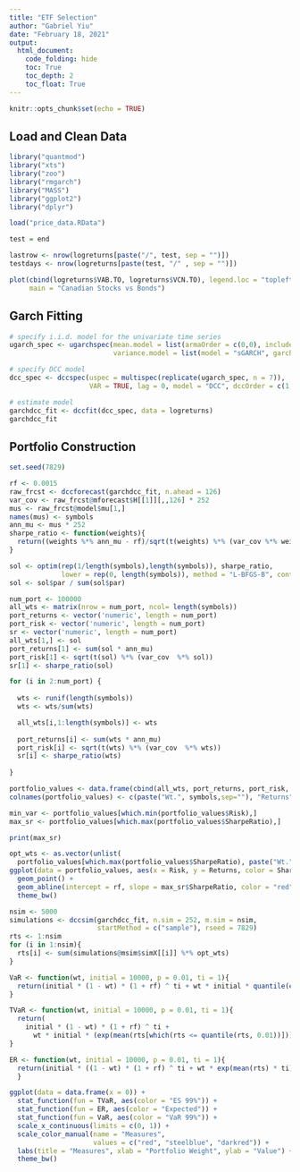 ```yaml
---
title: "ETF Selection"
author: "Gabriel Yiu"
date: "February 18, 2021"
output:
  html_document:
    code_folding: hide
    toc: True
    toc_depth: 2
    toc_float: True
---
```


```r
knitr::opts_chunk$set(echo = TRUE)
```

## Load and Clean Data

```r
library("quantmod")
library("xts")
library("zoo")
library("rmgarch")
library("MASS")
library("ggplot2")
library("dplyr")

load("price_data.RData")

test = end

lastrow <- nrow(logreturns[paste("/", test, sep = "")])
testdays <- nrow(logreturns[paste(test, "/" , sep = "")])

plot(cbind(logreturns$VAB.TO, logreturns$VCN.TO), legend.loc = "topleft",
     main = "Canadian Stocks vs Bonds")
```

## Garch Fitting
```r
# specify i.i.d. model for the univariate time series
ugarch_spec <- ugarchspec(mean.model = list(armaOrder = c(0,0), include.mean = TRUE), 
                          variance.model = list(model = "sGARCH", garchOrder = c(1,1)))

# specify DCC model
dcc_spec <- dccspec(uspec = multispec(replicate(ugarch_spec, n = 7)),
                    VAR = TRUE, lag = 0, model = "DCC", dccOrder = c(1,1))

# estimate model
garchdcc_fit <- dccfit(dcc_spec, data = logreturns)
garchdcc_fit
```

## Portfolio Construction
```r
set.seed(7829)

rf <- 0.0015
raw_frcst <- dccforecast(garchdcc_fit, n.ahead = 126)
var_cov <- raw_frcst@mforecast$H[[1]][,,126] * 252
mus <- raw_frcst@model$mu[1,]
names(mus) <- symbols
ann_mu <- mus * 252
sharpe_ratio <- function(weights){
  return((weights %*% ann_mu - rf)/sqrt(t(weights) %*% (var_cov %*% weights)))
}

sol <- optim(rep(1/length(symbols),length(symbols)), sharpe_ratio,
             lower = rep(0, length(symbols)), method = "L-BFGS-B", control = list(fnscale = -1))
sol <- sol$par / sum(sol$par)

num_port <- 100000
all_wts <- matrix(nrow = num_port, ncol= length(symbols))
port_returns <- vector('numeric', length = num_port)
port_risk <- vector('numeric', length = num_port)
sr <- vector('numeric', length = num_port)
all_wts[1,] <- sol
port_returns[1] <- sum(sol * ann_mu)
port_risk[1] <- sqrt(t(sol) %*% (var_cov  %*% sol))
sr[1] <- sharpe_ratio(sol)

for (i in 2:num_port) {
  
  wts <- runif(length(symbols))
  wts <- wts/sum(wts)

  all_wts[i,1:length(symbols)] <- wts
  
  port_returns[i] <- sum(wts * ann_mu)
  port_risk[i] <- sqrt(t(wts) %*% (var_cov  %*% wts))
  sr[i] <- sharpe_ratio(wts)
  
}

portfolio_values <- data.frame(cbind(all_wts, port_returns, port_risk, sr))
colnames(portfolio_values) <- c(paste("Wt.", symbols,sep=""), "Returns", "Risk", "SharpeRatio")

min_var <- portfolio_values[which.min(portfolio_values$Risk),]
max_sr <- portfolio_values[which.max(portfolio_values$SharpeRatio),]

print(max_sr)

opt_wts <- as.vector(unlist(
  portfolio_values[which.max(portfolio_values$SharpeRatio), paste("Wt.", symbols,sep="")]))
ggplot(data = portfolio_values, aes(x = Risk, y = Returns, color = SharpeRatio)) +
  geom_point() +
  geom_abline(intercept = rf, slope = max_sr$SharpeRatio, color = "red") +
  theme_bw()

nsim <- 5000
simulations <- dccsim(garchdcc_fit, n.sim = 252, m.sim = nsim,
                      startMethod = c("sample"), rseed = 7829)
rts <- 1:nsim
for (i in 1:nsim){
  rts[i] <- sum(simulations@msim$simX[[i]] %*% opt_wts)
}

VaR <- function(wt, initial = 10000, p = 0.01, ti = 1){
  return(initial * (1 - wt) * (1 + rf) ^ ti + wt * initial * quantile(exp(rts), 0.01))
}

TVaR <- function(wt, initial = 10000, p = 0.01, ti = 1){
  return(
    initial * (1 - wt) * (1 + rf) ^ ti +
      wt * initial * (exp(mean(rts[which(rts <= quantile(rts, 0.01))]))))
}

ER <- function(wt, initial = 10000, p = 0.01, ti = 1){
  return(initial * ((1 - wt) * (1 + rf) ^ ti + wt * exp(mean(rts) * ti)))
  }

ggplot(data = data.frame(x = 0)) +
  stat_function(fun = TVaR, aes(color = "ES 99%")) +
  stat_function(fun = ER, aes(color = "Expected")) +
  stat_function(fun = VaR, aes(color = "VaR 99%")) +
  scale_x_continuous(limits = c(0, 1)) +
  scale_color_manual(name = "Measures",
                     values = c("red", "steelblue", "darkred")) +
  labs(title = "Measures", xlab = "Portfolio Weight", ylab = "Value") +
  theme_bw()

```

